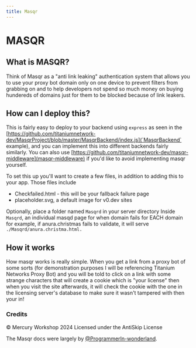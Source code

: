 ```yaml
---
title: Masqr
---
```


# MASQR

## What is MASQR?

Think of Masqr as a "anti link leaking" authentication system that allows you to use your proxy bot domain only on one device to prevent filters from grabbing on and to help developers not spend so much money on buying hundereds of domains just for them to be blocked because of link leakers.

## How can I deploy this?

This is fairly easy to deploy to your backend using `express` as seen in the [https://github.com/titaniumnetwork-dev/MasqrProject/blob/master/MasqrBackend/index.js](`MasqrBackend` example), and you can implement this into different backends fairly similarly.
You can also use [https://github.com/titaniumnetwork-dev/masqr-middleware](masqr-middleware) if you'd like to avoid implementing masqr yourself.

To set this up you'll want to create a few files, in addition to adding this to your app.
Those files include 
- Checkfailed.html - this will be your fallback failure page
- placeholder.svg, a default image for v0.dev sites

Optionally, place a folder named `Masqrd` in your server directory
Inside `Masqrd`, an individual masqd page for when domain fails for EACH domain
for example, if anura.christmas fails to validate, it will serve `./Masqrd/anura.christma.html.`

## How it works

How masqr works is really simple. When you get a link from a proxy bot of some sorts (for demonstration purposes I will be referencing Titanium Networks Proxy Bot) and you will be told to click on a link with some strange characters that will create a cookie which is "your license" then when you visit the site afterwards, it will check the cookie with the one in the licensing server's database to make sure it wasn't tampered with then your in!

### Credits

&copy; Mercury Workshop 2024
Licensed under the AntiSkip License

The Masqr docs were largely by [@ProgrammerIn-wonderland](https://github.com/ProgrammerIn-wonderland).
